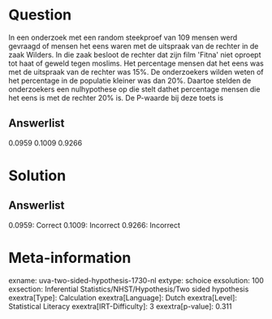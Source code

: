 Question
========

In een onderzoek met een random steekproef van 109 mensen werd gevraagd
of mensen het eens waren met de uitspraak van de rechter in de zaak
Wilders. In die zaak besloot de rechter dat zijn film \'Fitna\' niet
oproept tot haat of geweld tegen moslims. Het percentage mensen dat het
eens was met de uitspraak van de rechter was 15%. De onderzoekers wilden
weten of het percentage in de populatie kleiner was dan 20%. Daartoe
stelden de onderzoekers een nulhypothese op die stelt dathet percentage
mensen die het eens is met de rechter 20% is. De P-waarde bij deze toets
is

Answerlist
----------

0.0959
0.1009
0.9266

Solution
========

Answerlist
----------

0.0959: Correct
0.1009: Incorrect
0.9266: Incorrect

Meta-information
================
exname: uva-two-sided-hypothesis-1730-nl
extype: schoice
exsolution: 100
exsection: Inferential Statistics/NHST/Hypothesis/Two sided hypothesis
exextra[Type]: Calculation
exextra[Language]: Dutch
exextra[Level]: Statistical Literacy
exextra[IRT-Difficulty]: 3
exextra[p-value]: 0.311

